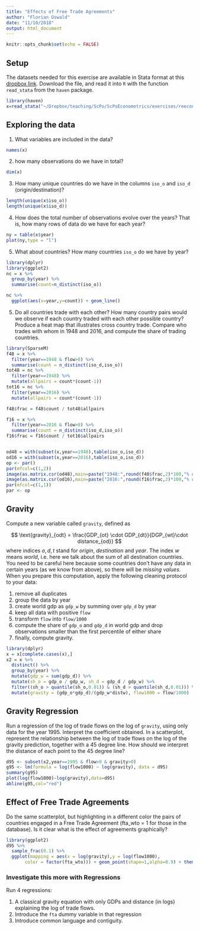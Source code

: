 ```yaml
---
title: "Effects of Free Trade Agreements"
author: "Florian Oswald"
date: "11/10/2018"
output: html_document
---
```


```r
knitr::opts_chunk$set(echo = FALSE)
```

## Setup

The datasets needed for this exercise are available in Stata format at this [dropbox link](https://www.dropbox.com/s/w4kb37e2108msx8/biltrade_L2.dta?dl=0). Download the file, and read it into `R` with the function `read_stata` from the `haven` package.

```r
library(haven)
x=read_stata("~/Dropbox/teaching/ScPo/ScPoEconometrics/exercises/reeconometricstrade/biltrade_L2.dta")
```

## Exploring the data

1. What variables are included in the data?

```r
names(x)
```

2. how many observations do we have in total?

```r
dim(x)
```

3. How many unique countries do we have in the columns `iso_o` and `iso_d` (origin/destination)?

```r
length(unique(x$iso_o))
length(unique(x$iso_d))
```

4. How does the total number of observations evolve over the years? That is, how many rows of data do we have for each year?

```r
ny = table(x$year)
plot(ny,type = "l")
```

5. What about countries? How many countries `iso_o` do we have by year?

```r
library(dplyr)
library(ggplot2)
nc = x %>%
  group_by(year) %>%
  summarise(count=n_distinct(iso_o))

nc %>%
  ggplot(aes(x=year,y=count)) + geom_line()
```

5. Do all countries trade with each other? How many country pairs would we observe if each country traded with each other possible country?
Produce a heat map that illustrates cross country trade. Compare who trades with whom in 1948 and 2016, and compute the share of trading countries. 

```r
library(SparseM)
f48 = x %>%
  filter(year==1948 & flow>0) %>%
  summarise(count = n_distinct(iso_d,iso_o))
tot48 = nc %>%
  filter(year==1948) %>%
  mutate(allpairs = count*(count-1))
tot16 = nc %>%
  filter(year==2016) %>%
  mutate(allpairs = count*(count-1))

f48$frac = f48$count / tot48$allpairs

f16 = x %>%
  filter(year==2016 & flow>0) %>%
  summarise(count = n_distinct(iso_d,iso_o))
f16$frac = f16$count / tot16$allpairs


od48 = with(subset(x,year==1948),table(iso_o,iso_d))
od16 = with(subset(x,year==2016),table(iso_o,iso_d))
op <- par()
par(mfcol=c(1,2))
image(as.matrix.csr(od48),main=paste("1948:",round(f48$frac,2)*100,"% of pairs"))
image(as.matrix.csr(od16),main=paste("2016:",round(f16$frac,2)*100,"% of pairs"))
par(mfcol=c(1,1))
par <- op
```

## Gravity

Compute a new variable called `gravity`, defined as

$$
\text{gravity}_{odt} = \frac{GDP_{ot} \cdot GDP_{dt}}{DGP_{wt}\cdot distance_{od}}
$$
where indices $o,d,t$ stand for *origin*, *destination* and *year*. The index $w$ means *world*, i.e. here we talk about the sum of all destination countries. You need to be careful here because some countries don't have any data in certain years (as we know from above), so there will be *missing values*. When you prepare this computation, apply the following cleaning protocol to your data:

1. remove all duplicates
1. group the data by year
1. create world gdp as `gdp_w` by summing over `gdp_d` by year
1. keep all data with positive `flow`
1. transform `flow` into `flow/1000`
1. compute the share of `gdp_o` and `gdp_d` in world gdp and drop observations smaller than the first percentile of either share
1. finally, compute gravity.

```r
library(dplyr)
x = x[complete.cases(x),]
x2 = x %>%
  distinct() %>%
  group_by(year) %>%
  mutate(gdp_w = sum(gdp_d)) %>%
  mutate(sh_o = gdp_o / gdp_w, sh_d = gdp_d / gdp_w) %>%
  filter((sh_o > quantile(sh_o,0.01)) & (sh_d > quantile(sh_d,0.01))) %>%
  mutate(gravity = (gdp_o*gdp_d)/(gdp_w*distw), flow1000 = flow/1000)
```

## Gravity Regression

Run a regression of the log of trade flows on the log of `gravity`, using only data for the year 1995. Interpret the coefficient obtained. In a scatterplot, represent the relationship between the log of trade flows on the log of the gravity prediction, together with a 45 degree line.  How should we interpret the distance of each point to the 45 degree line?

```r
d95 <- subset(x2,year==1995 & flow>0 & gravity>0)
g95 <- lm(formula = log(flow1000) ~ log(gravity), data = d95)
summary(g95)
plot(log(flow1000)~log(gravity),data=d95)
abline(g95,col="red")
```

## Effect of Free Trade Agreements

Do the same scatterplot, but highlighting in a different color the pairs of countries engaged in a Free Trade Agreement (fta_wto = 1 for those in the database). Is it clear what is the effect of agreements graphically?

```r
library(ggplot2)
d95 %>%
  sample_frac(0.1) %>%
  ggplot(mapping = aes(x = log(gravity),y = log(flow1000),
       color = factor(fta_wto))) + geom_point(shape=1,alpha=0.9) + theme_bw()
```

### Investigate this more with Regressions

Run 4 regressions:

1.	A classical gravity equation with only GDPs and distance (in logs) explaining the log of trade flows. 
1.	Introduce the `fta` dummy variable in that regression
1.	Introduce common language and contiguity.

